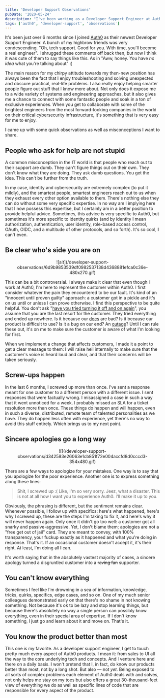 ```yaml
---
title: 'Developer Support Observations'
pubDate: '2020-05-24'
description: "I've been working as a Developer Support Engineer at Auth0 for the past six months. Here're a few things I learned along the way."
tags: ['auth0', 'developer-support', 'observations']
---
```



It's been just over 6 months since I joined [Auth0](https://auth0.com/) as their newest Developer Support Engineer. A bunch of my highbrow friends was very condescending. "Oh, tech support. Good for you. With time, you'll become a real engineer". I shrugged these comments off back then, but now I think it was cute of them to say things like this. As in "Aww, honey. You have _no idea_ what you're talking about" :)

The main reason for my chirpy attitude towards my then-new position has always been the fact that I enjoy troubleshooting and solving unexpected and obscure practical, real-life problems. I also really enjoy helping smarter people figure out stuff that I know more about. Not only does it expose me to a wide variety of systems and engineering approaches, but it also gives me a chance to connect with some fantastic people and soak in a ton of exclusive experiences. When you get to collaborate with some of the brightest engineers from the most forward-looking companies in the world on their critical cybersecurity infrastructure, it's something that is very easy for me to enjoy.

I came up with some quick observations as well as misconceptions I want to share.

## People who ask for help are not stupid

A common misconception in the IT world is that people who reach out to their support are dumb. They can't figure things out on their own. They don't know what they are doing. They ask dumb questions. You get the idea. This can't be further from the truth.

In my case, identity and cybersecurity are extremely complex (to put it mildly), and the smartest people, smartest engineers reach out to us when they exhaust every other option available to them. There's nothing else they can do without some very specific expertise. In no way am I implying here that I now possess this expertise, but I certainly am in a better position to provide helpful advice. Sometimes, this advice is very specific to Auth0, but sometimes it's more specific to identity quirks (and by identity I mean authorization, authentication, user identity, role-based access control, OAuth, OIDC, and a multitude of other protocols, and so forth). It's so cool, I can't even.

## Be clear who's side you are on

<center>
  ![alt](/developer-support-observations/6d9b9853539df0982537138d4368881efca0c36e-480x270.gif)
</center>

This can be a bit controversial. I always make it clear that even though I work at Auth0, I'm here to represent the customer within Auth0. I first consider whatever the pain they encountered to be our fault. It's kind of an "innocent until proven guilty" approach: a customer got in a pickle and it's on us until or unless I can prove otherwise. I find this perspective to be quite helpful. You don't ask "[have you tried turning it off and on again](https://www.youtube.com/watch?v=nn2FB1P_Mn8&feature=emb_title)", you assume that you are the last resort for the customer. They tried everything and ended up nowhere. Is it because our [docs](https://auth0.com/docs) are bad? Is it because our product is difficult to use? Is it a bug on our end? An [outage](https://status.auth0.com/)? Until I can rule these out, it's on me to make sure the customer is aware of what I'm looking for first.

When we implement a change that affects customers, I made it a point to get a clear message to them: I will raise hell internally to make sure that the customer's voice is heard loud and clear, and that their concerns will be taken seriously.

## Screw-ups happen

<Picture
  alt="Facepalm"
  src="/developer-support-observations/140b5fc3379513d9b6e3f76f2c77281eadbaefd2-602x482.jpg"
  placeholder="blurred"
/>

In the last 6 months, I screwed up more than once. I've sent a response meant for one customer to a different person with a different issue. I sent responses that were factually wrong. I misassigned a case in such a way that it went unnoticed for a week. I probably missed an SLA for a ticket resolution more than once. These things do happen and will happen, even in such a diverse, distributed, remote team of talented personalities as we have. They do happen less often with experience, yet there's no way to avoid this stuff entirely. Which brings us to my next point.

## Sincere apologies go a long way

<center>
  ![](/developer-support-observations/d342583e26063e1cb851f72e004accfd8d0cccd3-354x480.gif)
</center>

There are a few ways to apologize for your mistakes. One way is to say that you apologize for the poor experience. Another one is to express something along these lines:

> Shit, I screwed up :( Like, I'm so very sorry. Jeez, what a disaster. This is not at all how I want you to experience Auth0. I'll make it up to you.

Obviously, the phrasing is different, but the sentiment remains clear. Whenever possible, I follow up with specifics: here's what happened, here's why I screwed up, these are the steps I'm taking to fix it, and here's why it will never happen again. Only once it didn't go too well: a customer got all snarky and passive-aggressive. Yet, I don't blame them; apologies are not a "free get out of jail" card. They are meant to convey, with 100% transparency, your fuckup exactly as it happened and what you're doing in response. That's it. If an occasional customer doesn't accept it, it's their right. At least, I'm doing all I can.

It's worth saying that in the absolutely vastest majority of cases, a sincere apology turned a disgruntled customer into a ~~raving fan~~ supporter.

## You can't know everything

<Picture
  alt="I know nothing"
  src="developer-support-observations/cebbce2d501ca0be67dc91c8571ef87f67052d86-576x342.jpg"
  placeholder="blurred"
/>

Sometimes I feel like I'm drowning in a sea of information, knowledge, tricks, quirks, specifics, edge cases, and so on. One of my much senior colleagues demonstrated early on that there's no shame in not knowing something. Not because it's ok to be lazy and stop learning things, but because there's absolutely no way a single person can possibly know everything, even in their special area of expertise. If I don't know something, I just go and learn about it and move on. That's it.

## You know the product better than most

<Picture
  alt="I Know things"
  src="developer-support-observations/27e3fe404ee76f485364a7c4689900e3cbf538c2-650x360.jpg"
  placeholder="blurred"
/>

This one is my favorite. As a developer support engineer, I get to touch pretty much every aspect of Auth0 products. I mean it: from sales to UI all the way to the core underlying tech and concepts. And I venture here and there on a daily basis. I won't pretend that I, in fact, do know our products better than most, not by a long shot. But also — not _yet_. Being exposed to all sorts of complex problems each element of Auth0 deals with and solves, not only helps me stay on my toes but also offers a great 30-thousand-feet view of everything we do as well as specific lines of code that are responsible for every aspect of the product.
